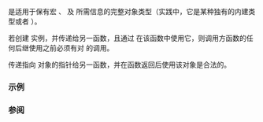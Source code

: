 {{cpp/title|va_list}}
{{cpp/utility/variadic/navbar}}
{{ddcl|header=cstdarg|typedef /* 未指明 */ va_list;}}

{{tt|va_list}} 是适用于保有宏 {{lc|va_start}}、{{lc|va_arg}} 及 {{lc|va_end}} 所需信息的完整对象类型（实践中，它是某种独有的内建类型或者 {{c/core|char*}}）。

若创建 {{tt|va_list}} 实例，并传递给另一函数，且通过 {{lc|va_arg}} 在该函数中使用它，则调用方函数的任何后继使用之前必须有对 {{lc|va_end}} 的调用。

传递指向 {{tt|va_list}} 对象的指针给另一函数，并在函数返回后使用该对象是合法的。

===示例===
{{example}}

===参阅===

{{dsc begin}}
{{dsc inc|cpp/utility/variadic/dsc va_start}}
{{dsc inc|cpp/utility/variadic/dsc va_copy}}
{{dsc inc|cpp/utility/variadic/dsc va_arg}}
{{dsc inc|cpp/utility/variadic/dsc va_end}}
{{dsc see c|c/variadic/va_list|va_list}}
{{dsc end}}

{{langlinks|de|en|es|fr|it|ja|pt|ru}}